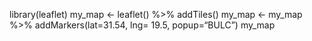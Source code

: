 library(leaflet)
my_map <- leaflet() %>% addTiles() 
my_map <- my_map %>% addMarkers(lat=31.54, lng= 19.5, popup="BULC")
my_map
